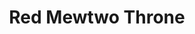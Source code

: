---
title: "Red Mewtwo Throne"
meta_title: "Red Mewtwo Throne craft"
description: "Craft de Red Mewtwo Throne"
rank: "s"
draft: false
name: "Red Mewtwo Throne"
recipe_img: "https://wiki.pokexgames.com/images/9/94/Red_Mewtwo_Throne.png"
level: 110
craft_time: 86400
result: 1
value_npc: 1
ingredients:
  - name: "Drawing Clipboards"
    quantity: 300
    item_img: "https://wiki.pokexgames.com/images/3/36/Drawing_Clipboard.png"
    value_npc: 1
  - name: "Black Wool Ball"
    quantity: 60
    item_img: "https://wiki.pokexgames.com/images/0/06/Black_Wool_Ball.png"
    value_npc: 1
  - name: "Corrupted Pot Of Lava"
    quantity: 60
    item_img: "https://wiki.pokexgames.com/images/5/5a/Corrupted-Pot-of-Lava.gif"
    value_npc: 1
  - name: "Corrupted Scizor Claw"
    quantity: 60
    item_img: "https://wiki.pokexgames.com/images/0/03/Corrupted-Scizor-Claw.gif"
    value_npc: 1
  - name: "Corrupted Poisonous Tail"
    quantity: 55
    item_img: "https://wiki.pokexgames.com/images/a/ab/Corrupted-Poisonous-Tail.gif"
    value_npc: 1
  - name: "Red Spike"
    quantity: 55
    item_img: "https://wiki.pokexgames.com/images/0/02/Red_Spike.png"
    value_npc: 1
  - name: "Savage Fin"
    quantity: 55
    item_img: "https://wiki.pokexgames.com/images/9/9e/Savage_Fin.png"
    value_npc: 1
  - name: "Flame Tail"
    quantity: 3
    item_img: "https://wiki.pokexgames.com/images/0/02/Flame_Tail.png"
    value_npc: 1
---